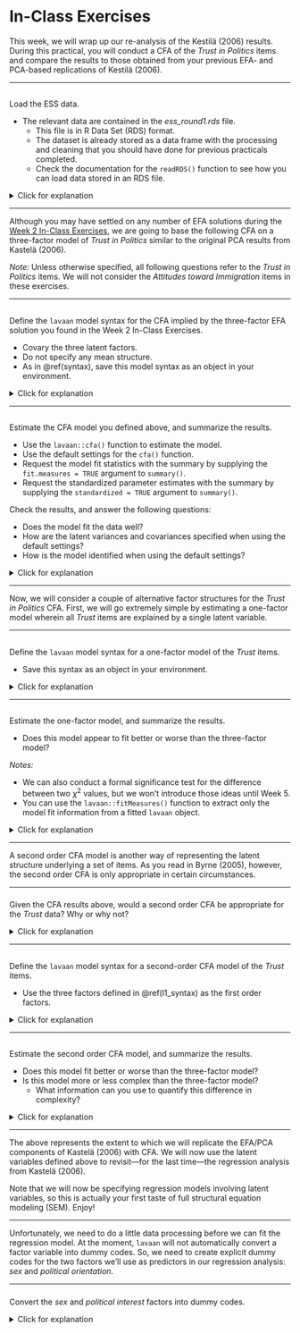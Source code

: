 # In-Class Exercises

This week, we will wrap up our re-analysis of the Kestilä (2006) results. During 
this practical, you will conduct a CFA of the *Trust in Politics* items and 
compare the results to those obtained from your previous EFA- and PCA-based 
replications of Kestilä (2006).

---

##

Load the ESS data.

- The relevant data are contained in the *ess_round1.rds* file.
    - This file is in R Data Set (RDS) format.
    - The dataset is already stored as a data frame with the processing and 
    cleaning that you should have done for previous practicals completed.
    - Check the documentation for the `readRDS()` function to see how you can 
    load data stored in an RDS file.

<details>
  <summary>Click for explanation</summary>
  
```{r, echo = FALSE, eval = TRUE}
dataDir <- "../../data/"
ess <- readRDS(paste0(dataDir, "ess_round1.rds"))
```

```{r, eval = FALSE}
ess <- readRDS("ess_round1.rds")
```

</details>

---

Although you may have settled on any number of EFA solutions during the 
[Week 2 In-Class Exercises](in-class-exercises-1.html), we are going to base the 
following CFA on a three-factor model of *Trust in Politics* similar to the 
original PCA results from Kastelä (2006).

*Note:* Unless otherwise specified, all following questions refer to the *Trust 
in Politics* items. We will not consider the *Attitudes toward Immigration* 
items in these exercises.

---

## {#cfa_syntax}

Define the `lavaan` model syntax for the CFA implied by the three-factor EFA 
solution you found in the Week 2 In-Class Exercises.

- Covary the three latent factors.
- Do not specify any mean structure.
- As in \@ref(syntax), save this model syntax as an object in your environment.

<details>
  <summary>Click for explanation</summary>

We don't have to specify the latent covariances in the model syntax, we can tell 
`lavaan` to estimate all latent covariances when we fit the model.

```{r}
mod_3f <- '
politicians  =~ pltcare + pltinvt + trstplt
satisfaction =~ stfeco  + stfgov  + stfdem + stfedu  + stfhlth
institutions =~ trstlgl + trstplc + trstun + trstprl
'
```

</details>

---

##

Estimate the CFA model you defined above, and summarize the results.

- Use the `lavaan::cfa()` function to estimate the model.
- Use the default settings for the `cfa()` function.
- Request the model fit statistics with the summary by supplying the 
`fit.measures = TRUE` argument to `summary()`.
- Request the standardized parameter estimates with the summary by supplying the 
`standardized = TRUE` argument to `summary()`.

Check the results, and answer the following questions:

- Does the model fit the data well?
- How are the latent variances and covariances specified when using the default 
settings?
- How is the model identified when using the default settings?

<details>
  <summary>Click for explanation</summary>


```{r}
## Load the lavaan package:
library(lavaan)

## Estimate the CFA model:
fit_3f <- cfa(mod_3f, data = ess)

## Summarize the fitted model:
summary(fit_3f, fit.measures = TRUE, standardized = TRUE)
```

The `cfa()` function is just a wrapper for the `lavaan()` function with several 
options set at the defaults you would want for a standard CFA. 

- By default, all latent variances and covariances are freely estimated (due to 
the default argument `auto.cov.lv.x = TRUE`)
- By default, the model is identified by fixing the first factor loading of each 
factor to 1 (due to the default argument `auto.fix.first = TRUE`)

To see a full list of the (many) options you can specify to tweak the behavior
of `lavaan` estimation functions run `?lavOptions`.

</details>

---

Now, we will consider a couple of alternative factor structures for the *Trust 
in Politics* CFA. First, we will go extremely simple by estimating a one-factor 
model wherein all *Trust* items are explained by a single latent variable.

---

##

Define the `lavaan` model syntax for a one-factor model of the *Trust* items.

- Save this syntax as an object in your environment.

<details>
  <summary>Click for explanation</summary>

```{r}
mod_1f <- '
political_trust =~ 
  pltcare + 
  pltinvt + 
  trstprl + 
  trstplt + 
  stfeco + 
  stfgov + 
  stfdem + 
  stfedu + 
  stfhlth + 
  trstlgl + 
  trstplc + 
  trstun + 
  trstep
'
```

</details>

---

##

Estimate the one-factor model, and summarize the results.

- Does this model appear to fit better or worse than the three-factor model?

*Notes:* 

- We can also conduct a formal significance test for the difference between two 
$\chi^2$ values, but we won't introduce those ideas until Week 5.
- You can use the `lavaan::fitMeasures()` function to extract only the model fit 
information from a fitted `lavaan` object.

<details>
  <summary>Click for explanation</summary>

```{r}
## Estimate the one factor model:
fit_1f <- cfa(mod_1f, data = ess)

## Summarize the results:
summary(fit_1f, fit.measures = TRUE)


## Compare fit statistics:
fitMeasures(fit_3f)
fitMeasures(fit_1f)
```

The one-factor model definitely seems to fit worse than the three-factor model.

</details>

---

A second order CFA model is another way of representing the latent structure 
underlying a set of items. As you read in Byrne (2005), however, the second 
order CFA is only appropriate in certain circumstances.

---

###

Given the CFA results above, would a second order CFA be appropriate for the 
*Trust* data? Why or why not?

<details>
  <summary>Click for explanation</summary>

Yes, a second order CFA model is a theoretically apporopriate representation of 
the *Trust* items. 

- The first order latent variables in the three-factor model are all 
significantly correlated.
- The first order latent variables in the three-factor model seem to tap 
different aspects of an some single underlying construct. 

</details>

---

##

Define the `lavaan` model syntax for a second-order CFA model of the *Trust* items.

- Use the three factors defined in \@ref(l1_syntax) as the first order factors.
    
<details>
  <summary>Click for explanation</summary>

To define the second order factor, we use the same syntactic conventions that we
employ to define a first order factor. The only differences is that the 
"indicators" of the second order factor (i.e., the variables listed on the RHS 
of the `=~` operator) are previously defined first order latent variables.

```{r}
mod_2nd <- '
politicians  =~ pltcare + pltinvt + trstplt
satisfaction =~ stfeco  + stfgov  + stfdem + stfedu  + stfhlth
institutions =~ trstlgl + trstplc + trstun + trstprl

trust =~ politicians + satisfaction + institutions
'
```

</details>

---

##

Estimate the second order CFA model, and summarize the results.

- Does this model fit better or worse than the three-factor model?
- Is this model more or less complex than the three-factor model?
    - What information can you use to quantify this difference in complexity?

<details>
  <summary>Click for explanation</summary>

We don't have to do anything special here. We can estimate and summarize the 
second order CFA exactly as we did the first order CFA.

```{r}
fit_2nd <- cfa(mod_2nd, data = ess)
summary(fit_2nd, fit.measures = TRUE, standardized = TRUE)

## Compare fit between the first and second order models:
fitMeasures(fit_3f)
fitMeasures(fit_2nd)
```

You should quickly notice something strange about the model fit statistics 
compared above. If you don't see it, consider the following:

```{r}
fitMeasures(fit_3f) - fitMeasures(fit_2nd)
```

The two models produce identical fit statistics! We also see that the degrees of 
freedom are identical between the two models. Hence, the two models have equal
complexity.

This result taps into a critical idea in statistical modeling, namely, *model 
equivalency*. It turns out the two models we're comparing here are *equivalent* 
in the sense that they are statistically indistinguishable representations of 
the data.

Since this is a very important idea, I want to spend some time discussing it in 
person. So, spend some time between now and the next lecture session thinking 
about the implications of this model equivalence. Specifically, consider the 
following questions:

- What do we mean when we say that these two models are *equivalent*?
- How is it possible for these two models to be *equivalent* when one contains 
an entire additional latent variable?
- Why are the degrees of freedom equal for these two models?
- Why are the fit statistics equal for these two models?
- How can we go about picking the "better" of these two models?

We'll take some time to discuss these ideas in the next lecture session.

</details>

---

The above represents the extent to which we will replicate the EFA/PCA components 
of Kastelä (2006) with CFA. We will now use the latent variables defined above
to revisit---for the last time---the regression analysis from Kastelä (2006).

Note that we will now be specifying regression models involving latent variables,
so this is actually your first taste of full structural equation modeling (SEM).
Enjoy!

---

Unfortunately, we need to do a little data processing before we can fit the
regression model. At the moment, `lavaan` will not automatically convert a factor 
variable into dummy codes. So, we need to create explicit dummy codes for the 
two factors we'll use as predictors in our regression analysis: *sex*  and 
*political orientation*.  

---

###

Convert the *sex* and *political interest* factors into dummy codes.

<details>
  <summary>Click for explanation</summary>

In R, we have several ways of converting a factor into an appropriate set of 
dummy codes.

- We could use the `dplyr::recode()` function as we did last week.
- We can use the `model.matrix()` function to define a design matrix based on 
the inherent constrast attirbute of the factor.
    - Missing data will cause problems here.
- We can us `as.numeric()` to revert the factor to its underlying numeric 
representation {Male = 1, Female = 2} and use arithmetic to convert {1, 2} 
$\rightarrow$ {0, 1}.

When we our factor only has two levels, though, the `ifelse()` function is the 
simplest way.

```{r}
## Create a dummy code by broadcasting a logical test on the factor levels:
ess$female <- ifelse(ess$sex == "Female", 1, 0)

## The same for political orientation:
ess$hi_pol_interest <- ifelse(ess$polintr_bin == "High Interest", 1, 0)

## Check the results:
with(ess, table(dummy = female, factor = sex))
with(ess, table(dummy = hi_pol_interest, factor = polintr_bin))
```

---

###

We also need to subset the data to only Finnish participants. Do so now.

```{r}
ess_fin <- ess[ess$cntry == "Finland", ]
```

---

We are now ready to estimate our latent regression model. Specifically, we want
to implement the following regression as an SEM in `lavaan`.

\[
Y_{Trust_Inst} = \beta_1 X_{age} + \beta_2 X_{female} + \beta_3 X_{edu_years} +
                 \beta_4 X_{hi_pol_interest} + \beta_5 X_{lrscale} + \varepsilon_Y
\]

---

###

Define the `lavaan` model syntax for the regression shown above.

- Use the definition of the `institutions` factor from \@ref(cfa_syntax) to 
define the DV.

*Hint:* You can simply copy the line of syntax that defines the latent factor 
and add a line to define the latent regression model.

<details>
<summary>Click for explanation</summary>

```{r}
mod_sem <- '
## Define the latent DV:
institutions =~ trstlgl + trstplc + trstun

## Specify the structural relations:
institutions ~ female + age + eduyrs + hi_pol_interest + lrscale
'
```

</details>

---

###

Estimate the SEM, and summarize the results.

- Fit the model to the processed Finnish subsample from above.
- Estimate the model using `lavaan::sem()`.
- Use the default settings in the `sem()` function.

<details>
  <summary>Click for explanation</summary>

```{r}
## Fit the SEM:
fit_sem <- sem(mod_sem, data = ess_fin)

## Summarize the results:
summary(fit_sem, fit.measures = TRUE, standardized = TRUE, rsquare = TRUE)
```

</details>

---

###

Finally, we will rerun the latent regression model from above as a path model 
with the factor score for *Trust in Institutions* as the DV.

- Add the *Trust in Institutions* factor score that you estimated in 
\@ref(factorScores) to the ESS data.
    - If you did not save the factors scores last week, you'll need to rerun the 
    relevant EFA.
    - Don't forget to subset the data to the Finish participants before fitting
    the path model.
- Rerun the above SEM with the EFA-derived *Trust in Institutions* factor score
taking the place of the analagous latent variable as DV.

<details>
  <summary>Click for explanation</summary>

First, we'll quickly reproduce the *Trust in Institutions* factor score that we
estimated last week.

```{r}
## Load the psych library:
library(psych)

## Reproduce the factor score from last week:
ess$trust_inst_efa <- fa(ess[7:19], 
                         nfactors = 3,          
                         rotate   = "promax",   
                         scores   = "Bartlett")$scores[ , 1]

## Subset the data again:
ess_fin <- ess[ess$cntry == "Finland", ]
```

Now, we'll rerun our regression as a path analysis with the EFA-derived factor
score as DV.

```{r}
## Define the model syntax for the path analysis:
mod_pa <- 'trust_inst_efa ~ female + age + eduyrs + hi_pol_interest + lrscale'

## Estimate the path model:
fit_pa <- sem(mod_pa, data = ess_fin)

## Summarize the results:
summary(fit_pa, fit.measures = TRUE, standardized = TRUE, rsquare = TRUE)
```

</details>

---

Compare the results from the path analysis to the SEM-based results.

- Does it matter whether we use a latent variable or a factor score to define 
the DV?

*Hint:* When comparing parameter estimates, use the fully standardized estimates 
(i.e., the values in the column labeled `Std.all`).

<details>
  <summary>Click for explanation</summary>

First, we'll source a script that defines a bunch of convenience functions. One
of these functions, `partSummary()`, will allow us to print only the interesting
pieces of the model summary.

```{r}
## Source a script of convenience function definitions:
source("code/supportFunctions.R")

## The partSummary() function requires the dplyr package:
library(dplyr)
```

Now, we'll compare the results. Specifically, we're interested in differences in
the regression coefficients and the $R^2$.

```{r}
## View the regression estimates from the SEM:
partSummary(fit_sem, 8, standardized = TRUE)

## View the regression estimates from the path analysis:
partSummary(fit_pa, 7, standardized = TRUE)

## View the R-squared estimates from the SEM:
partSummary(fit_sem, 10, rsquare = TRUE)

## View the R-squared estimate from the path analysis:
partSummary(fit_pa, 9, rsquare = TRUE)
```

```{r, echo = FALSE}
r2_sem <- summary(fit_sem, rsquare = TRUE)$pe %>% 
  filter(op == "r2", rhs == "institutions") %>% 
  select(est) %>% 
  as.numeric()
r2_pa <- summary(fit_pa, rsquare = TRUE)$pe %>% 
  filter(op == "r2") %>% 
  select(est) %>% 
  as.numeric()
```

It certainly looks like the way we define the DV has a meaningful impact. The 
patterns of significance differ between the two sets of regression slopes, and
the $R^2$ is `r 100 * ((r2_sem / r2_pa) - 1) %>% round(3)`% larger in the SEM.

</details>

---

End of In-Class Exercises

---

